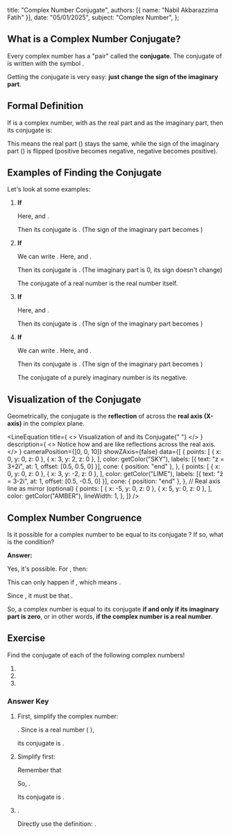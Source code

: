 
  title: "Complex Number Conjugate",
  authors: [{ name: "Nabil Akbarazzima Fatih" }],
  date: "05/01/2025",
  subject: "Complex Number",
};

## What is a Complex Number Conjugate?

Every complex number <InlineMath math="z = x + iy" /> has a "pair" called the **conjugate**. The conjugate of <InlineMath math="z" /> is written with the symbol <InlineMath math="\bar{z}" />.

Getting the conjugate is very easy: **just change the sign of the imaginary part**.

## Formal Definition

If <InlineMath math="z = x + iy" /> is a complex number, with <InlineMath math="x" /> as the real part and <InlineMath math="y" /> as the imaginary part, then its conjugate is:

<BlockMath math="\bar{z} = x - iy" />

This means the real part (<InlineMath math="x" />) stays the same, while the sign of the imaginary part (<InlineMath math="y" />) is flipped (positive becomes negative, negative becomes positive).

## Examples of Finding the Conjugate

Let's look at some examples:

1.  **If** <InlineMath math="z = 2 + i" />

    Here, <InlineMath math="x=2" /> and <InlineMath math="y=1" />.

    Then its conjugate is <InlineMath math="\bar{z} = 2 - i" />. (The sign of the imaginary part <InlineMath math="+1" /> becomes <InlineMath math="-1" />)

2.  **If** <InlineMath math="z = 2" />

    We can write <InlineMath math="z = 2 + 0i" />. Here, <InlineMath math="x=2" /> and <InlineMath math="y=0" />.

    Then its conjugate is <InlineMath math="\bar{z} = 2 - 0i = 2" />. (The imaginary part is 0, its sign doesn't change)

    The conjugate of a real number is the real number itself.

3.  **If** <InlineMath math="z = 3 - 2i" />

    Here, <InlineMath math="x=3" /> and <InlineMath math="y=-2" />.

    Then its conjugate is <InlineMath math="\bar{z} = 3 - (-2i) = 3 + 2i" />. (The sign of the imaginary part <InlineMath math="-2" /> becomes <InlineMath math="+2" />)

4.  **If** <InlineMath math="z = 3i" />

    We can write <InlineMath math="z = 0 + 3i" />. Here, <InlineMath math="x=0" /> and <InlineMath math="y=3" />.

    Then its conjugate is <InlineMath math="\bar{z} = 0 - 3i = -3i" />. (The sign of the imaginary part <InlineMath math="+3" /> becomes <InlineMath math="-3" />)

    The conjugate of a purely imaginary number is its negative.

## Visualization of the Conjugate

Geometrically, the conjugate <InlineMath math="\bar{z}" /> is the **reflection** of <InlineMath math="z" /> across the **real axis (X-axis)** in the complex plane.

<LineEquation
  title={
    <>
      Visualization of <InlineMath math="z = 3+2i" /> and its Conjugate{" "}
      <InlineMath math="\bar{z} = 3-2i" />
    </>
  }
  description={
    <>
      Notice how <InlineMath math="z" /> and <InlineMath math="\bar{z}" /> are
      like reflections across the real axis.
    </>
  }
  cameraPosition={[0, 0, 10]}
  showZAxis={false}
  data={[
    {
      points: [
        { x: 0, y: 0, z: 0 },
        { x: 3, y: 2, z: 0 },
      ],
      color: getColor("SKY"),
      labels: [{ text: "z = 3+2i", at: 1, offset: [0.5, 0.5, 0] }],
      cone: { position: "end" },
    },
    {
      points: [
        { x: 0, y: 0, z: 0 },
        { x: 3, y: -2, z: 0 },
      ],
      color: getColor("LIME"),
      labels: [{ text: "z̄ = 3-2i", at: 1, offset: [0.5, -0.5, 0] }],
      cone: { position: "end" },
    },
    // Real axis line as mirror (optional)
    {
      points: [
        { x: -5, y: 0, z: 0 },
        { x: 5, y: 0, z: 0 },
      ],
      color: getColor("AMBER"),
      lineWidth: 1,
    },
  ]}
/>

## Complex Number Congruence

Is it possible for a complex number <InlineMath math="z=x+iy" /> to be equal to its conjugate <InlineMath math="\bar{z}=x-iy" />? If so, what is the condition?

**Answer:**

Yes, it's possible. For <InlineMath math="z = \bar{z}" />, then:

<BlockMath math="x+iy = x-iy" />

This can only happen if <InlineMath math="iy = -iy" />, which means <InlineMath math="2iy = 0" />.

Since <InlineMath math="i \neq 0" />, it must be that <InlineMath math="y=0" />.

So, a complex number is equal to its conjugate **if and only if its imaginary part is zero**, or in other words, **if the complex number is a real number**.

## Exercise

Find the conjugate of each of the following complex numbers!

1. <InlineMath math="2+i^2" />
2. <InlineMath math="1+\frac{1}{i}" />
3. <InlineMath math="1+2i" />

### Answer Key

1. First, simplify the complex number:

   <InlineMath math="z = 2+i^2 = 2+(-1) = 1" />. Since <InlineMath math="z=1" /> is
   a real number (<InlineMath math="1+0i" />
   ),

   its conjugate is <InlineMath math="\bar{z} = 1" />.

2. Simplify first:

   Remember that

   <BlockMath math="\frac{1}{i} = \frac{1}{i} \times \frac{-i}{-i} = \frac{-i}{-i^2} = \frac{-i}{-(-1)} = \frac{-i}{1} = -i" />

   So, <InlineMath math="z = 1 + \frac{1}{i} = 1 - i" />.

   Its conjugate is <InlineMath math="\bar{z} = 1 - (-i) = 1 + i" />.

3. <InlineMath math="z = 1+2i" />.

   Directly use the definition: <InlineMath math="\bar{z} = 1 - 2i" />.
